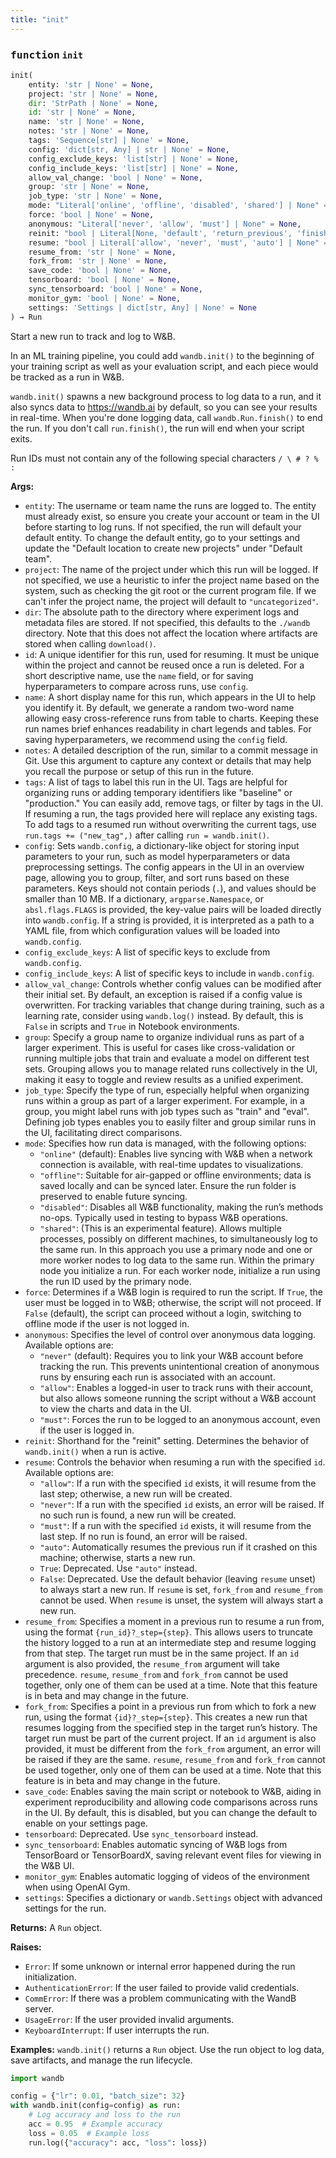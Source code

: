 ```yaml
---
title: "init"
---
```



<GitHubLink url={href_link} />


### <kbd>function</kbd> `init`



```python
init(
    entity: 'str | None' = None,
    project: 'str | None' = None,
    dir: 'StrPath | None' = None,
    id: 'str | None' = None,
    name: 'str | None' = None,
    notes: 'str | None' = None,
    tags: 'Sequence[str] | None' = None,
    config: 'dict[str, Any] | str | None' = None,
    config_exclude_keys: 'list[str] | None' = None,
    config_include_keys: 'list[str] | None' = None,
    allow_val_change: 'bool | None' = None,
    group: 'str | None' = None,
    job_type: 'str | None' = None,
    mode: "Literal['online', 'offline', 'disabled', 'shared'] | None" = None,
    force: 'bool | None' = None,
    anonymous: "Literal['never', 'allow', 'must'] | None" = None,
    reinit: "bool | Literal[None, 'default', 'return_previous', 'finish_previous', 'create_new']" = None,
    resume: "bool | Literal['allow', 'never', 'must', 'auto'] | None" = None,
    resume_from: 'str | None' = None,
    fork_from: 'str | None' = None,
    save_code: 'bool | None' = None,
    tensorboard: 'bool | None' = None,
    sync_tensorboard: 'bool | None' = None,
    monitor_gym: 'bool | None' = None,
    settings: 'Settings | dict[str, Any] | None' = None
) → Run
```

Start a new run to track and log to W&B. 

In an ML training pipeline, you could add `wandb.init()` to the beginning of your training script as well as your evaluation script, and each piece would be tracked as a run in W&B. 

`wandb.init()` spawns a new background process to log data to a run, and it also syncs data to https://wandb.ai by default, so you can see your results in real-time. When you're done logging data, call `wandb.Run.finish()` to end the run. If you don't call `run.finish()`, the run will end when your script exits. 

Run IDs must not contain any of the following special characters `/ \ # ? % :` 



**Args:**
 
 - `entity`:  The username or team name the runs are logged to.  The entity must already exist, so ensure you create your account  or team in the UI before starting to log runs. If not specified, the  run will default your default entity. To change the default entity,  go to your settings and update the  "Default location to create new projects" under "Default team". 
 - `project`:  The name of the project under which this run will be logged.  If not specified, we use a heuristic to infer the project name based  on the system, such as checking the git root or the current program  file. If we can't infer the project name, the project will default to  `"uncategorized"`. 
 - `dir`:  The absolute path to the directory where experiment logs and  metadata files are stored. If not specified, this defaults  to the `./wandb` directory. Note that this does not affect the  location where artifacts are stored when calling `download()`. 
 - `id`:  A unique identifier for this run, used for resuming. It must be unique  within the project and cannot be reused once a run is deleted. For  a short descriptive name, use the `name` field,  or for saving hyperparameters to compare across runs, use `config`. 
 - `name`:  A short display name for this run, which appears in the UI to help  you identify it. By default, we generate a random two-word name  allowing easy cross-reference runs from table to charts. Keeping these  run names brief enhances readability in chart legends and tables. For  saving hyperparameters, we recommend using the `config` field. 
 - `notes`:  A detailed description of the run, similar to a commit message in  Git. Use this argument to capture any context or details that may  help you recall the purpose or setup of this run in the future. 
 - `tags`:  A list of tags to label this run in the UI. Tags are helpful for  organizing runs or adding temporary identifiers like "baseline" or  "production." You can easily add, remove tags, or filter by tags in  the UI.  If resuming a run, the tags provided here will replace any existing  tags. To add tags to a resumed run without overwriting the current  tags, use `run.tags += ("new_tag",)` after calling `run = wandb.init()`. 
 - `config`:  Sets `wandb.config`, a dictionary-like object for storing input  parameters to your run, such as model hyperparameters or data  preprocessing settings.  The config appears in the UI in an overview page, allowing you to  group, filter, and sort runs based on these parameters.  Keys should not contain periods (`.`), and values should be  smaller than 10 MB.  If a dictionary, `argparse.Namespace`, or `absl.flags.FLAGS` is  provided, the key-value pairs will be loaded directly into  `wandb.config`.  If a string is provided, it is interpreted as a path to a YAML file,  from which configuration values will be loaded into `wandb.config`. 
 - `config_exclude_keys`:  A list of specific keys to exclude from `wandb.config`. 
 - `config_include_keys`:  A list of specific keys to include in `wandb.config`. 
 - `allow_val_change`:  Controls whether config values can be modified after their  initial set. By default, an exception is raised if a config value is  overwritten. For tracking variables that change during training, such as  a learning rate, consider using `wandb.log()` instead. By default, this  is `False` in scripts and `True` in Notebook environments. 
 - `group`:  Specify a group name to organize individual runs as part of a larger  experiment. This is useful for cases like cross-validation or running  multiple jobs that train and evaluate a model on different test sets.  Grouping allows you to manage related runs collectively in the UI,  making it easy to toggle and review results as a unified experiment. 
 - `job_type`:  Specify the type of run, especially helpful when organizing runs  within a group as part of a larger experiment. For example, in a group,  you might label runs with job types such as "train" and "eval".  Defining job types enables you to easily filter and group similar runs  in the UI, facilitating direct comparisons. 
 - `mode`:  Specifies how run data is managed, with the following options: 
    - `"online"` (default): Enables live syncing with W&B when a network  connection is available, with real-time updates to visualizations. 
    - `"offline"`: Suitable for air-gapped or offline environments; data  is saved locally and can be synced later. Ensure the run folder  is preserved to enable future syncing. 
    - `"disabled"`: Disables all W&B functionality, making the run’s methods  no-ops. Typically used in testing to bypass W&B operations. 
    - `"shared"`: (This is an experimental feature). Allows multiple processes,  possibly on different machines, to simultaneously log to the same run.  In this approach you use a primary node and one or more worker nodes  to log data to the same run. Within the primary node you  initialize a run. For each worker node, initialize a run  using the run ID used by the primary node. 
 - `force`:  Determines if a W&B login is required to run the script. If `True`,  the user must be logged in to W&B; otherwise, the script will not  proceed. If `False` (default), the script can proceed without a login,  switching to offline mode if the user is not logged in. 
 - `anonymous`:  Specifies the level of control over anonymous data logging.  Available options are: 
    - `"never"` (default): Requires you to link your W&B account before  tracking the run. This prevents unintentional creation of anonymous  runs by ensuring each run is associated with an account. 
    - `"allow"`: Enables a logged-in user to track runs with their account,  but also allows someone running the script without a W&B account  to view the charts and data in the UI. 
    - `"must"`: Forces the run to be logged to an anonymous account, even  if the user is logged in. 
 - `reinit`:  Shorthand for the "reinit" setting. Determines the behavior of  `wandb.init()` when a run is active. 
 - `resume`:  Controls the behavior when resuming a run with the specified `id`.  Available options are: 
    - `"allow"`: If a run with the specified `id` exists, it will resume  from the last step; otherwise, a new run will be created. 
    - `"never"`: If a run with the specified `id` exists, an error will  be raised. If no such run is found, a new run will be created. 
    - `"must"`: If a run with the specified `id` exists, it will resume  from the last step. If no run is found, an error will be raised. 
    - `"auto"`: Automatically resumes the previous run if it crashed on  this machine; otherwise, starts a new run. 
    - `True`: Deprecated. Use `"auto"` instead. 
    - `False`: Deprecated. Use the default behavior (leaving `resume`  unset) to always start a new run.  If `resume` is set, `fork_from` and `resume_from` cannot be  used. When `resume` is unset, the system will always start a new run. 
 - `resume_from`:  Specifies a moment in a previous run to resume a run from,  using the format `{run_id}?_step={step}`. This allows users to truncate  the history logged to a run at an intermediate step and resume logging  from that step. The target run must be in the same project.  If an `id` argument is also provided, the `resume_from` argument will  take precedence.  `resume`, `resume_from` and `fork_from` cannot be used together, only  one of them can be used at a time.  Note that this feature is in beta and may change in the future. 
 - `fork_from`:  Specifies a point in a previous run from which to fork a new  run, using the format `{id}?_step={step}`. This creates a new run that  resumes logging from the specified step in the target run’s history.  The target run must be part of the current project.  If an `id` argument is also provided, it must be different from the  `fork_from` argument, an error will be raised if they are the same.  `resume`, `resume_from` and `fork_from` cannot be used together, only  one of them can be used at a time.  Note that this feature is in beta and may change in the future. 
 - `save_code`:  Enables saving the main script or notebook to W&B, aiding in  experiment reproducibility and allowing code comparisons across runs in  the UI. By default, this is disabled, but you can change the default to  enable on your settings page. 
 - `tensorboard`:  Deprecated. Use `sync_tensorboard` instead. 
 - `sync_tensorboard`:  Enables automatic syncing of W&B logs from TensorBoard  or TensorBoardX, saving relevant event files for viewing in the W&B UI.
 - `monitor_gym`:  Enables automatic logging of videos of the environment when  using OpenAI Gym. 
 - `settings`:  Specifies a dictionary or `wandb.Settings` object with advanced  settings for the run. 



**Returns:**
 A `Run` object. 



**Raises:**
 
 - `Error`:  If some unknown or internal error happened during the run  initialization. 
 - `AuthenticationError`:  If the user failed to provide valid credentials. 
 - `CommError`:  If there was a problem communicating with the WandB server. 
 - `UsageError`:  If the user provided invalid arguments. 
 - `KeyboardInterrupt`:  If user interrupts the run. 



**Examples:**
 `wandb.init()` returns a `Run` object. Use the run object to log data, save artifacts, and manage the run lifecycle. 

```python
import wandb

config = {"lr": 0.01, "batch_size": 32}
with wandb.init(config=config) as run:
    # Log accuracy and loss to the run
    acc = 0.95  # Example accuracy
    loss = 0.05  # Example loss
    run.log({"accuracy": acc, "loss": loss})
``` 
